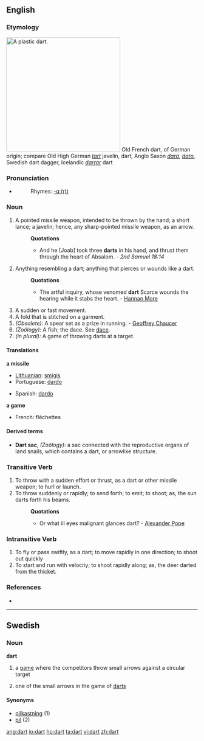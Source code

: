 ==English==

===Etymology===
[[Image:Plastic-Dart.jpg|300px|right|A plastic dart.]]
Old French dart, of German origin; compare Old High German ''[[tart]]'' javelin, dart, Anglo Saxon ''[[dara]]'', ''[[daro]]'', Swedish dart dagger, Icelandic ''[[darrar]]'' dart

===Pronunciation===
*{{audio|en-us-dart.ogg|Audio (US)}}
*:Rhymes: [[Rhymes:English:-ɑː(r)t|-ɑː(r)t]]

===Noun===
{{en-noun}}

# A pointed missile weapon, intended to be thrown by the hand; a short lance; a javelin; hence, any sharp-pointed missile weapon, as an arrow.
#:'''Quotations'''
#:*And he [Joab] took three '''darts''' in his hand, and thrust them through the heart of Absalom. - ''2nd Samuel 18:14''
# Anything resembling a dart; anything that pierces or wounds like a dart.
#:'''Quotations'''
#:*The artful inquiry, whose venomed '''dart''' Scarce wounds the hearing while it stabs the heart. - [[Hannan More]]
# A sudden or fast movement.
# A fold that is stitched on a garment.
# ''(Obsolete):'' A spear set as a prize in running. - [[Geoffrey Chaucer]]
# ''(Zoölogy):'' A fish; the dace. See [[dace]]. 
# ''(in plural):'' A game of throwing darts at a target.

====Translations====
'''a missile'''
{{top}}
*[[Lithuanian]]: [[smigis]] {{m}}
*Portuguese: [[dardo]] {{m}}
{{mid}}
*Spanish: [[dardo]] {{m}}
{{bottom}}

'''a game'''
{{top}}
*French: fléchettes {{f}} {{p}}
{{mid}}
{{bottom}}

====Derived terms====
*'''Dart sac''', ''(Zoölogy):'' a sac connected with the reproductive organs of land snails, which contains a dart, or arrowlike structure.

===Transitive Verb===
{{en-verb}}

# To throw with a sudden effort or thrust, as a dart or other missile weapon; to hurl or launch.
# To throw suddenly or rapidly; to send forth; to emit; to shoot; as, the sun darts forth his beams.
#:'''Quotations'''
#:*Or what ill eyes malignant glances dart? - [[w:Alexander Pope|Alexander Pope]]

===Intransitive Verb===
{{en-verb}}

# To fly or pass swiftly, as a dart; to move rapidly in one direction; to shoot out quickly
# To start and run with velocity; to shoot rapidly along; as, the deer darted from the thicket.

===References===
*{{R:1913}}

----

==Swedish==

===Noun===
'''dart''' {{g|Swedish}}

# a [[game]] where the competitors throw small arrows against a circular target
# {{rare}} one of the small arrows in the game of [[darts]]

====Synonyms====
*[[pilkastning]] (1)
*[[pil]] (2)

[[ang:dart]]
[[io:dart]]
[[hu:dart]]
[[ta:dart]]
[[vi:dart]]
[[zh:dart]]